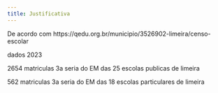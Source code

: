 ```yaml
---
title: Justificativa
---
```


De acordo com https://qedu.org.br/municipio/3526902-limeira/censo-escolar

dados 2023

2654 matriculas 3a seria do EM das 25 escolas publicas de limeira

562 matriculas 3a seria do EM das 18 escolas particulares de limeira 

